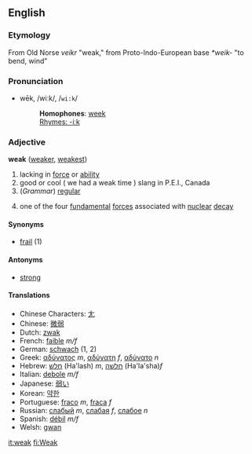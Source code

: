 ==English==
===Etymology===
From Old Norse ''veikr'' "weak," from Proto-Indo-European base ''*weik-'' "to bend, wind"
===Pronunciation===
*wēk, /wiːk/, /<tt>wi:k</tt>/
*:'''Homophones''': [[week]]
*:[[Rhymes:English:-iːk|Rhymes: -iːk]]

===Adjective===
'''weak''' ([[weaker]], [[weakest]])

# lacking in [[force]] or [[ability]]
# good or cool ( we had a weak time ) slang in P.E.I., Canada
# (''Grammar'') [[regular]]
# {{Physics}} one of the four [[fundamental]] [[force]]s associated with [[nuclear]] [[decay]]

====Synonyms====
*[[frail]] (1)

====Antonyms====
*[[strong]]

====Translations====
*Chinese Characters: [[尢]]
*Chinese: [[微弱]]
*Dutch: [[zwak]]
*French: [[faible]] ''m/f''
*German: [[schwach]] (1, 2)
*Greek: [[αδύνατος]] ''m'', [[αδύνατη]] ''f'', [[αδύνατο]] ''n''
*Hebrew: [[חלש]] (Ha'lash) ''m'', [[חלשה]] (Ha'la'sha)''f''
*Italian: [[debole]] ''m/f''
*Japanese: [[弱い]]
*Korean: [[약한]]
*Portuguese: [[fraco]] ''m'', [[fraca]] ''f''
*Russian: [[слабый]] ''m'', [[слабая]] ''f'', [[слабое]] ''n''
*Spanish: [[débil]] ''m/f''
*Welsh: [[gwan]]

[[it:weak]]
[[fi:Weak]]